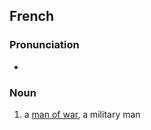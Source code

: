 ==French==

===Pronunciation===
* {{fr-IPA}}

===Noun===
{{fr-noun|m|hommes de guerre}}

# a [[man of war]], a military man